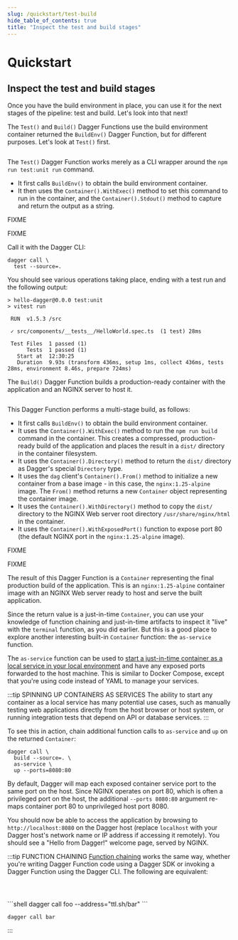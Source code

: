 ```yaml
---
slug: /quickstart/test-build
hide_table_of_contents: true
title: "Inspect the test and build stages"
---
```


# Quickstart

## Inspect the test and build stages

Once you have the build environment in place, you can use it for the next stages of the pipeline: test and build. Let's look into that next!

<Tabs groupId="language">
<TabItem value="Go">

The `Test()` and `Build()` Dagger Functions use the build environment container returned the `BuildEnv()` Dagger Function, but for different purposes. Let's look at `Test()` first.

```go file=./snippets/test/go/main.go
```

The `Test()` Dagger Function works merely as a CLI wrapper around the `npm run test:unit run` command.
- It first calls `BuildEnv()` to obtain the build environment container.
- It then uses the `Container().WithExec()` method to set this command to run in the container, and the `Container().Stdout()` method to capture and return the output as a string.
</TabItem>
<TabItem value="Python">

FIXME

</TabItem>
<TabItem value="TypeScript">

FIXME

</TabItem>
</Tabs>

Call it with the Dagger CLI:

```shell
dagger call \
  test --source=.
```

You should see various operations taking place, ending with a test run and the following output:

```
> hello-dagger@0.0.0 test:unit
> vitest run

 RUN  v1.5.3 /src

 ✓ src/components/__tests__/HelloWorld.spec.ts  (1 test) 28ms

 Test Files  1 passed (1)
      Tests  1 passed (1)
   Start at  12:30:25
   Duration  9.93s (transform 436ms, setup 1ms, collect 436ms, tests 28ms, environment 8.46s, prepare 724ms)
```

<Tabs groupId="language">
<TabItem value="Go">

The `Build()` Dagger Function builds a production-ready container with the application and an NGINX server to host it.

```go file=./snippets/build/go/main.go
```

This Dagger Function performs a multi-stage build, as follows:
- It first calls `BuildEnv()` to obtain the build environment container.
- It uses the `Container().WithExec()` method to run the `npm run build` command in the container. This creates a compressed, production-ready build of the application and places the result in a `dist/` directory in the container filesystem.
- It uses the `Container().Directory()` method to return the `dist/` directory as Dagger's special `Directory` type.
- It uses the `dag` client's `Container().From()` method to initialize a new container from a base image - in this case, the `nginx:1.25-alpine` image. The `From()` method returns a new `Container` object representing the container image.
- It uses the `Container().WithDirectory()` method to copy the `dist/` directory to the NGINX Web server root directory `/usr/share/nginx/html` in the container.
- It uses the `Container().WithExposedPort()` function to expose port 80 (the default NGINX port in the `nginx:1.25-alpine` image).
</TabItem>
<TabItem value="Python">

FIXME

</TabItem>
<TabItem value="TypeScript">

FIXME

</TabItem>
</Tabs>

The result of this Dagger Function is a `Container` representing the final production build of the application. This is an `nginx:1.25-alpine` container image with an NGINX Web server ready to host and serve the built application.

Since the return value is a just-in-time `Container`, you can use your knowledge of function chaining and just-in-time artifacts to inspect it "live" with the `terminal` function, as you did earlier. But this is a good place to explore another interesting built-in `Container` function: the `as-service` function.

The `as-service` function can be used to [start a just-in-time container as a local service in your local environment](../manuals/user/artifacts/consumption/384829-services.mdx) and have any exposed ports forwarded to the host machine. This is similar to Docker Compose, except that you're using code instead of YAML to manage your services.

:::tip SPINNING UP CONTAINERS AS SERVICES
The ability to start any container as a local service has many potential use cases, such as manually testing web applications directly from the host browser or host system, or running integration tests that depend on API or database services.
:::

To see this in action, chain additional function calls to `as-service` and `up` on the returned `Container`:

```shell
dagger call \
  build --source=. \
  as-service \
  up --ports=8080:80
```

By default, Dagger will map each exposed container service port to the same port on the host. Since NGINX operates on port 80, which is often a privileged port on the host, the additional `--ports 8080:80` argument re-maps container port 80 to unprivileged host port 8080.

You should now be able to access the application by browsing to `http://localhost:8080` on the Dagger host (replace `localhost` with your Dagger host's network name or IP address if accessing it remotely). You should see a "Hello from Dagger!" welcome page, served by NGINX.

:::tip FUNCTION CHAINING
[Function chaining](../manuals/user/functions/539201-chaining.mdx) works the same way, whether you're writing Dagger Function code using a Dagger SDK or invoking a Dagger Function using the Dagger CLI. The following are equivalent:

<Tabs groupId="language">
<TabItem value="Go">

```go file=./snippets/chain/go/main.go
```

</TabItem>
<TabItem value="Python">

```python file=./snippets/chain/python/__init__.py
```

</TabItem>
<TabItem value="TypeScript">

```typescript file=./snippets/chain/typescript/index.ts
```

</TabItem>
<TabItem value="Dagger CLI">
```shell
dagger call foo --address="ttl.sh/bar"
```

```shell
dagger call bar
```
</TabItem>
</Tabs>
:::
